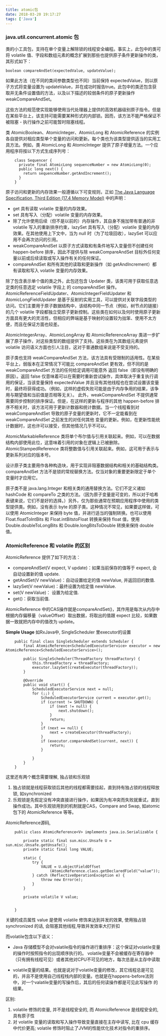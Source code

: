 ```yaml
---
title: atomic包
date: 2018-03-20 19:17:27
tags: ['Java']
---
```

### java.util.concurrent.atomic 包
类的小工具包，支持在单个变量上解除锁的线程安全编程。事实上，此包中的类可将 volatile 值、字段和数组元素的概念扩展到那些也提供原子条件更新操作的类，其形式如下：

    boolean compareAndSet(expectedValue, updateValue);
  
如果此方法（在不同的类间参数类型也不同）当前保持 expectedValue，则以原子方式将变量设置为 updateValue，并在成功时报告true。此包中的类还包含获取并无条件设置值的方法，以及以下描述的较弱条件的原子更新操作 weakCompareAndSet。

这些方法的规范使实现能够使用当代处理器上提供的高效机器级别原子指令。但是在某些平台上，该支持可能需要某种形式的内部锁。因而，该方法不能严格保证不被阻塞 - 执行操作之前可能暂时阻塞线程。

类 AtomicBoolean、AtomicInteger、AtomicLong 和 AtomicReference 的实例各自提供对相应类型单个变量的访问和更新。每个类也为该类型提供适当的实用工具方法。例如，类 AtomicLong 和 AtomicInteger 提供了原子增量方法。一个应用程序将按以下方式生成序列号：
```
    class Sequencer {
      private final AtomicLong sequenceNumber = new AtomicLong(0);
      public long next() {
        return sequenceNumber.getAndIncrement();
      }
    }
``` 
原子访问和更新的内存效果一般遵循以下可变规则，正如 [The Java Language Specification, Third Edition (17.4 Memory Model)](http://java.sun.com/docs/books/jls/) 中的声明：

+ get 具有读取 volatile 变量的内存效果。  
+ set 具有写入（分配）volatile 变量的内存效果。  
+ 除了允许使用后续（但不是以前的）内存操作，其自身不施加带有普通的非 volatile 写入的重新排序约束，lazySet 具有写入（分配）volatile 变量的内存效果。在其他使用上下文中，当为 null 时（为了垃圾回收），lazySet 可以应用不会再次访问的引用。  
+ weakCompareAndSet 以原子方式读取和有条件地写入变量但不创建任何 happen-before 排序，因此不提供与除 weakCompareAndSet 目标外任何变量以前或后续读取或写入操作有关的任何保证。  
+ compareAndSet 和所有其他的读取和更新操作（如 getAndIncrement）都有读取和写入 volatile 变量的内存效果。  

除了包含表示单个值的类之外，此包还包含 Updater 类，该类可用于获取任意选定类的任意选定 volatile 字段上
的 compareAndSet 操作。AtomicReferenceFieldUpdater、AtomicIntegerFieldUpdater 和 AtomicLongFieldUpdater 是基于反射的实用工具，可以提供对关联字段类型的访问。它们主要用于原子数据结构中，该结构中同一节点（例如，树节点的链接）的几个 volatile 字段都独立受原子更新控制。这些类在如何以及何时使用原子更新方面具有更大的灵活性，但相应的弊端是基于映射的设置较为拙笨、使用不太方便，而且在保证方面也较差。

AtomicIntegerArray、AtomicLongArray 和 AtomicReferenceArray 类进一步扩展了原子操作，对这些类型的数组提供了支持。这些类在为其数组元素提供 volatile 访问语义方面也引人注目，这对于普通数组来说是不受支持的。

原子类也支持 weakCompareAndSet 方法，该方法具有受限制的适用性。在某些平台上，弱版本在正常情况下可能比 compareAndSet 更有效，但不同的是 weakCompareAndSet 方法的任何给定调用可能意外 返回 false（即没有明确的原因）。返回 false 仅意味着可以在需要时重新尝试操作，具体取决于重复执行调用的保证，当该变量保持 expectedValue 并且没有其他线程也在尝试设置该变量时，最终将获得成功。（例如，这样的虚假失败可能是由于内存争用的结果，该争用与期望值和当前值是否相等无关）。 此外，weakCompareAndSet 不提供通常需要同步控制的排序保证。但是，在这样的更新与程序的其他 happen-before 排序不相关时，该方法可用于更新计数器和统计数据。当一个线程看到对 weakCompareAndSet 导致的原子变量的更新时，它不一定能看到在 weakCompareAndSet 之前发生的对任何其他 变量的更新。例如，在更新性能统计数据时，这也许可以接受，但其他情况几乎不可以。  

AtomicMarkableReference 类将单个布尔值与引用关联起来。例如，可以在数据结构内部使用此位，这意味着引用的对象在逻辑上已被删除。AtomicStampedReference 类将整数值与引用关联起来。例如，这可用于表示与更新系列对应的版本号。  

设计原子类主要用作各种构造块，用于实现非阻塞数据结构和相关的基础结构类。compareAndSet 方法不是锁的常规替换方法。仅当对象的重要更新限定于单个 变量时才应用它。  

原子类不是 java.lang.Integer 和相关类的通用替换方法。它们不定义诸如 hashCode 和 compareTo 之类的方法。（因为原子变量是可变的，所以对于哈希表键来说，它们不是好的选择。）另外，仅为那些通常在预期应用程序中使用的类型提供类。例如，没有表示 byte 的原子类。这种情况不常见，如果要这样做，可以使用 AtomicInteger 来保持 byte 值，并进行适当的强制转换。也可以使用 Float.floatToIntBits 和 Float.intBitstoFloat 转换来保持 float 值，使用 Double.doubleToLongBits 和 Double.longBitsToDouble 转换来保持 double 值。

### AtomicReference 和 volatile 的区别
AtomicReference 提供了如下的方法：
+ compareAndSet(V expect, V update)：如果当前保存的值等于 expect, 会自动设置新的值 update.
+ getAndSet(V newValue)：自动设置给定的值 newValue, 并返回旧的数值.
+ lazySet(V newValue)：最终设置为给定值 newValue.
+ set(V newValue)： 设置为给定值.
+ get()：获取当前值.

AtomicReference 中的CAS操作就是compareAndSet()，其作用是每次从内存中根据内存偏移量（valueOffset）取出数据，将取出的值跟 expect 比较，如果数据一致就把内存中的值改为 update。 

__Simple Usage__
如RxJava中, SingleScheduler 里executor的设置
```
    public final class SingleScheduler extends Scheduler {
        final AtomicReference<ScheduledExecutorService> executor = new AtomicReference<ScheduledExecutorService>();
        
        public SingleScheduler(ThreadFactory threadFactory) {
            this.threadFactory = threadFactory;
            executor.lazySet(createExecutor(threadFactory));
        }

        @Override
        public void start() {
            ScheduledExecutorService next = null;
            for (;;) {
                ScheduledExecutorService current = executor.get();
                if (current != SHUTDOWN) {
                    if (next != null) {
                        next.shutdown();
                    }
                    return;
                }
                if (next == null) {
                    next = createExecutor(threadFactory);
                }
                if (executor.compareAndSet(current, next)) {
                    return;
                }
    
            }
        }
    }
```
这里还有两个概念需要理解, 独占锁和乐观锁

1. 独占锁就是线程获取锁后其他的线程都需要挂起，直到持有独占锁的线程释放锁, 如synchronized
2. 乐观锁是先假定没有冲突直接进行操作，如果因为有冲突而失败就重试，直到操作成功。其中乐观锁用到的机制就是CAS，Compare and Swap, 如atomic包下的 AtomicReference 等等。

AtomicReference源码,
```
    public class AtomicReference<V> implements java.io.Serializable {
       
        private static final sun.misc.Unsafe U = sun.misc.Unsafe.getUnsafe();
        private static final long VALUE;
    
        static {
            try {
                VALUE = U.objectFieldOffset
                    (AtomicReference.class.getDeclaredField("value"));
            } catch (ReflectiveOperationException e) {
                throw new Error(e);
            }
        }
    
        private volatile V value;
        
        
    }

```
关键的成员属性 value 是使用 volatile 修饰来达到并发的效果, 使用独占锁 synchronized 的话, 会阻塞其他线程,导致并发效率大打折扣

而volatile包含以下语义：

+ Java 存储模型不会对valatile指令的操作进行重排序：这个保证对volatile变量的操作时按照指令的出现顺序执行的。
volatile变量不会被缓存在寄存器中（只有拥有线程可见）或者其他对CPU不可见的地方，每次总是从主存中读取

+ volatile变量的结果。也就是说对于volatile变量的修改，其它线程总是可见的，并且不是使用自己线程栈内部的变量。也就是在happens-before法则中，对一个valatile变量的写操作后，其后的任何读操作都是可见此写操作
    的结果。

区别:  
1. volatile 修饰的变量, 并不是线程安全的, 而 AtomicReference 是线程安全的, 具有原子性
2. 对 volatile 变量的读取和写入操作导致变量直接在主存中读写, 比在 cpu 缓存中代价更高; volatile 修饰时阻止了JVM的性能优化技术对指令的重排序。
